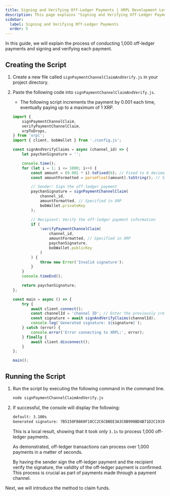 ```yaml
---
title: Signing and Verifying Off-Ledger Payments | XRPL Development Level 4
description: This page explains "Signing and Verifying Off-Ledger Payments" as part of the XRPL Development Level 4 curriculum.
sidebar:
  label: Signing and Verifying Off-Ledger Payments
  order: 5
---
```



In this guide, we will explain the process of conducting 1,000 off-ledger payments and signing and verifying each payment.

## Creating the Script

<Steps>

1. Create a new file called `signPaymentChannelClaimAndVerify.js` in your project directory.
2. Paste the following code into `signPaymentChannelClaimAndVerify.js`.

    * The following script increments the payment by 0.001 each time, eventually paying up to a maximum of 1 XRP.

    ```javascript
    import {
        signPaymentChannelClaim,
        verifyPaymentChannelClaim,
        xrpToDrops,
    } from 'xrpl';
    import { client, bobWallet } from './config.js';

    const signAndVerifyClaims = async (channel_id) => {
        let paychanSignature = '';

        console.time();
        for (let i = 1; i <= 1000; i++) {
            const amount = (0.001 * i).toFixed(6); // Fixed to 6 decimal places
            const amountFormatted = parseFloat(amount).toString(); // Specified in XRP

            // Sender: Sign the off-ledger payment
            paychanSignature = signPaymentChannelClaim(
                channel_id,
                amountFormatted, // Specified in XRP
                bobWallet.privateKey
            );

            // Recipient: Verify the off-ledger payment information
            if (
                !verifyPaymentChannelClaim(
                    channel_id,
                    amountFormatted, // Specified in XRP
                    paychanSignature,
                    bobWallet.publicKey
                )
            ) {
                throw new Error('Invalid signature');
            }
        }
        console.timeEnd();

        return paychanSignature;
    };

    const main = async () => {
        try {
            await client.connect();
            const channelId = 'channel ID'; // Enter the previously created channel ID
            const signature = await signAndVerifyClaims(channelId);
            console.log(`Generated signature: ${signature}`);
        } catch (error) {
            console.error('Error connecting to XRPL:', error);
        } finally {
            await client.disconnect();
        }
    };

    main();
    ```
</Steps>


## Running the Script

<Steps>

1. Run the script by executing the following command in the command line.

    ```bash
    node signPaymentChannelClaimAndVerify.js
    ```

2. If successful, the console will display the following:

    ```bash
    default: 3.100s
    Generated signature: 7B5150FB860F10CC2C6CBBEE3A3C0B990BD4B71D2C1919E4AB4637A4E2CF02C592C8083FBEFAB6C9F5F6E369C7645255814BD39CDF9FCD93903FE672E1156E0A
    ```

    This is a local result, showing that it took only `3.1s` to process 1,000 off-ledger payments.

    As demonstrated, off-ledger transactions can process over 1,000 payments in a matter of seconds.

    <Aside>
    By having the sender sign the off-ledger payment and the recipient verify the signature, the validity of the off-ledger payment is confirmed. This process is crucial as part of payments made through a payment channel. 
    </Aside>
</Steps>

Next, we will introduce the method to claim funds.